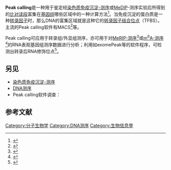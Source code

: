 {{orphan|time=2013-12-20T05:43:43+00:00}}
'''Peak calling'''是一种用于鉴定经[[染色质免疫沉淀-测序|染色质免疫沉淀-测序]]或[[MeDIP|MeDIP]]-测序实验后所得到的[[DNA测序|比对读段]]富集在[[基因组|基因组]]哪些区域中的一种计算方法<ref>{{cite journal |author=Valouev A, ''et al.'' |title=Genome-wide analysis of transcription factor binding sites based on ChIP-Seq data |journal=Nature Methods |volume=6 |issue=5 |pages=829–834 |pmc=2917543 |url=http://www.nature.com/nmeth/journal/v6/n11s/full/nmeth.1371.html |pmid=19160518 |doi=10.1038/nmeth.1246 |date=September 2008 |access-date=2013-12-13 |archive-date=2011-08-10 |archive-url=https://web.archive.org/web/20110810065702/http://www.nature.com/nmeth/journal/v6/n11s/full/nmeth.1371.html |dead-url=no }}</ref>。当免疫沉淀的蛋白质是一种[[转录因子|转录因子]]时，那么DNA的富集区域就是这种它的[[转录因子结合位点|转录因子结合位点]]（TFBS）。主流的Peak calling软件有MACS<ref>{{cite journal|last=Feng|first=Jianxing|coauthors=Liu, Tao; Qin, Bo; Zhang, Yong; Liu, Xiaole Shirley|title=Identifying ChIP-seq enrichment using MACS|journal=Nature Protocols|date=29 August 2012|volume=7|issue=9|pages=1728–1740|doi=10.1038/nprot.2012.101}}</ref>等。

Peak calling可应用于转录组/外显组测序，亦可用于对[[MeRIP-测序|MeRIP-测序]]<ref>{{cite journal|last=Meyer|first=Kate D.|coauthors=Saletore, Yogesh; Zumbo, Paul; Elemento, Olivier; Mason, Christopher E.; Jaffrey, Samie R.|title=Comprehensive Analysis of mRNA Methylation Reveals Enrichment in 3′ UTRs and near Stop Codons|journal=Cell|date=31 May 2012|volume=149|issue=7|pages=1635–1646|doi=10.1016/j.cell.2012.05.003}}</ref>或[[m6A-测序|m<sup>6</sup>A-测序]]<ref>{{cite journal|last=Dominissini|first=Dan|coauthors=Moshitch-Moshkovitz, Sharon; Schwartz, Schraga; Salmon-Divon, Mali; Ungar, Lior; Osenberg, Sivan; Cesarkas, Karen; Jacob-Hirsch, Jasmine; Amariglio, Ninette; Kupiec, Martin; Sorek, Rotem; Rechavi, Gideon|title=Topology of the human and mouse m6A RNA methylomes revealed by m6A-seq|journal=Nature|date=28 April 2012|volume=485|issue=7397|pages=201–206|doi=10.1038/nature11112}}</ref>的RNA表观基因组测序数据进行分析；利用如exomePeak等的软件程序，可检测出转录后RNA修饰位点<ref>{{cite journal|last=Meng|first=J.|coauthors=Cui, X.; Rao, M. K.; Chen, Y.; Huang, Y.|title=Exome-based analysis for RNA epigenome sequencing data|journal=Bioinformatics|date=14 April 2013|volume=29|issue=12|pages=1565–1567|doi=10.1093/bioinformatics/btt171}}</ref>。

== 另见 ==
*[[染色质免疫沉淀-测序|染色质免疫沉淀-测序]]
*[[DNA测序|DNA测序]]
*Peak calling软件调查：{{cite journal|last=Wilbanks|first=Elizabeth G.|coauthors=Facciotti, Marc T.; Veenstra, Gert Jan C.|title=Evaluation of Algorithm Performance in ChIP-Seq Peak Detection|journal=PLoS ONE|date=7 July 2010|volume=5|issue=7|pages=e11471|doi=10.1371/journal.pone.0011471}}
== 参考文献 ==
{{Reflist|1}}

[[Category:分子生物学|Category:分子生物学]]
[[Category:DNA测序|Category:DNA测序]]
[[Category:生物信息學|Category:生物信息學]]